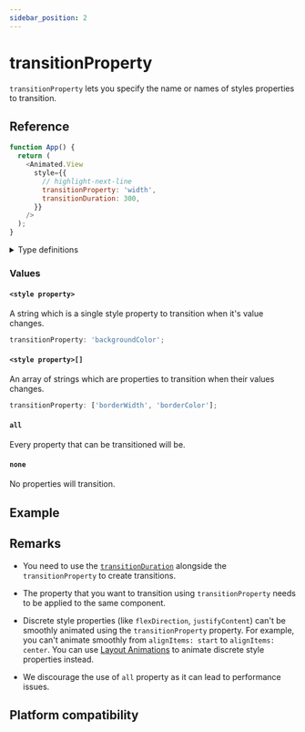 ```yaml
---
sidebar_position: 2
---
```


# transitionProperty

`transitionProperty` lets you specify the name or names of styles properties to transition.


<InteractiveExample
  src={TransitionPropertyBasicSrc}
  component={TransitionPropertyBasic}
/>

## Reference

```javascript
function App() {
  return (
    <Animated.View
      style={{
        // highlight-next-line
        transitionProperty: 'width',
        transitionDuration: 300,
      }}
    />
  );
}
```

<details>
<summary>Type definitions</summary>

```typescript
import type { ImageStyle, TextStyle, ViewStyle } from 'react-native';

type PlainStyle = ViewStyle & TextStyle & ImageStyle;

type CSSTransitionProperty<S extends object = PlainStyle> =
  | 'all'
  | 'none'
  | keyof S
  | ('all' | keyof S)[];
```

</details>

### Values

#### `<style property>`

A string which is a single style property to transition when it's value changes.

```typescript
transitionProperty: 'backgroundColor';
```

#### `<style property>[]`

An array of strings which are properties to transition when their values changes.

```typescript
transitionProperty: ['borderWidth', 'borderColor'];
```

#### `all`

Every property that can be transitioned will be.

#### `none`

No properties will transition.

## Example


<InteractiveExample
  src={TransitionPropertySrc}
  component={TransitionProperty}
  label="Click rectangles to grow"
/>

## Remarks

- You need to use the [`transitionDuration`](/docs/next/css-transitions/transition-duration) alongside the `transitionProperty` to create transitions.

- The property that you want to transition using `transitionProperty` needs to be applied to the same component.

- Discrete style properties (like `flexDirection`, `justifyContent`) can't be smoothly animated using the `transitionProperty` property. For example, you can't animate smoothly from `alignItems: start` to `alignItems: center`. You can use [Layout Animations](/docs/layout-animations/layout-transitions) to animate discrete style properties instead.

- We discourage the use of `all` property as it can lead to performance issues.

## Platform compatibility

<PlatformCompatibility android ios web />
